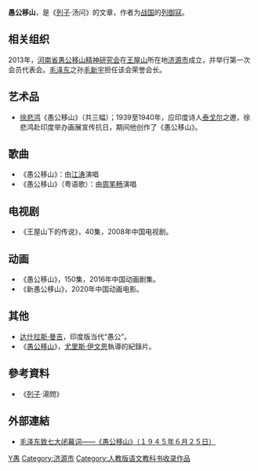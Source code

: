 {{Otheruses|愚公移山 (消歧义)}}

'''愚公移山'''，是《[[列子|列子]]·汤问》的文章，作者为[[战国|战国]]的[[列御寇|列御寇]]。

== 相关组织 ==
2013年，[[河南省|河南省]][[愚公移山精神研究会|愚公移山精神研究会]]在[[王屋山|王屋山]]所在地[[济源市|济源市]]成立，并举行第一次会员代表会。[[毛泽东|毛泽东]]之孙[[毛新宇|毛新宇]]担任该会荣誉会长。 

== 艺术品 ==
*[[徐悲鸿|徐悲鸿]]《愚公移山》（共三幅）；1939至1940年，应印度诗人[[泰戈尔|泰戈尔]]之邀，徐悲鸿赴印度举办画展宣传抗日，期间他创作了《愚公移山》。

== 歌曲 ==
*《愚公移山》：由[[江涛(歌手)|江涛]]演唱
*《愚公移山》（粤语歌）：由[[周笔畅|周笔畅]]演唱

== 电视剧 ==
*《王屋山下的传说》，40集，2008年中国电视剧。

== 动画 ==
*《愚公移山》，150集，2016年中国动画剧集。
*《新愚公移山》，2020年中国动画电影。

== 其他 ==
* [[达什拉斯·曼吉|达什拉斯·曼吉]]，印度版当代“愚公”。
* 《[[愚公移山_(紀錄片)|愚公移山]]》，[[尤里斯·伊文思|尤里斯·伊文思]]執導的紀錄片。

==參考資料==
*《[[列子|列子]]·湯問》

==外部連結==
{{wikisource}}
*[http://cpc.people.com.cn/GB/64162/64168/64559/4442117.html 毛泽东致七大闭幕词――《愚公移山》（１９４５年６月２５日）]{{Wayback|url=http://cpc.people.com.cn/GB/64162/64168/64559/4442117.html |date=20161207120755 }}

[[Category:成语|Y愚]]
[[Category:济源市|Category:济源市]]
[[Category:人教版语文教科书收录作品|Category:人教版语文教科书收录作品]]